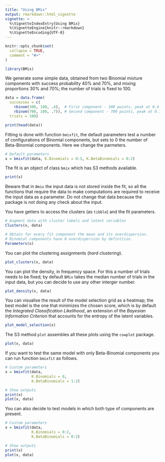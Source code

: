 ```yaml
---
title: "Using BMix"
output: rmarkdown::html_vignette
vignette: >
  %\VignetteIndexEntry{Using BMix}
  %\VignetteEngine{knitr::rmarkdown}
  %\VignetteEncoding{UTF-8}
---
```


```r
knitr::opts_chunk$set(
  collapse = TRUE,
  comment = "#>"
)
```

```r
library(BMix)
```

We generate some simple data, obtained from two Binomial mixture components with success probability $40\%$ and $70\%$, and mixing proportions $30\%$ and $70\%$; the number of trials is fixed to $100$.

```r
data = data.frame(
  successes = c(
    rbinom(300, 100, .4),  # First component - 300 points, peak at 0.4
    rbinom(700, 100, .7)), # Second component - 700 points, peak at 0.7
  trials = 100)

print(head(data))
```

Fitting is done with function `bmixfit`, the default parameters test a number of configurations of Binomial components, but sets to $0$ the number of Beta-Binomial components. Here we change the parmeters.
```r
# Default parameters
x = bmixfit(data, K.Binomials = 0:3, K.BetaBinomials = 0:2)
```

The fit is an object of class `bmix` which has S3 methods available.
```r
print(x)
```

Beware that in `Bmix` the input data is not stored inside the fit, so all the functions that require the data to make computations are required to receive the input data as a parameter. Do not change that data because the package is not doing any check about the input.

You have getters to access the clusters (as `tibble`) and the fit parameters.
```r
# Augment data with cluster labels and latent variables
Clusters(x, data)

# Obtain for every fit component the mean and its overdispersion.
# Binomial components have 0 overdispersion by definition.
Parameters(x)
```

You can plot the clustering assignments (*hard clustering*).
```r
plot_clusters(x, data)
```

You can plot the density, in frequency space. For this a number of trials needs to be fixed; by default `BMix` takes the median number of trials in the input data, but you can decide to use any other interger number.
```r
plot_density(x, data)
```

You can visualise the result of the model selection grid as a heatmap; the best model is the one that minimizes the chosen score, which is by default the *Integrated Classification Likelihood*, an extension of the *Bayesian Information Criterion* that accounts for the entropy of the latent variables.
```r
plot_model_selection(x)
```

The S3 method `plot` assembles all these plots using the `cowplot` package.
```r
plot(x, data)
```

If you want to test the same model with only Beta-Binomial components you can run function `bmixfit` as follows.
```r
# Custom parameters
x = bmixfit(data, 
            K.Binomials = 0, 
            K.BetaBinomials = 1:2)

# Show outputs
print(x)
plot(x, data)
```

You can also decide to test models in which both type of components are present.
```r
# Custom parameters
x = bmixfit(data, 
            K.Binomials = 0:2, 
            K.BetaBinomials = 0:2)

# Show outputs
print(x)
plot(x, data)
```
